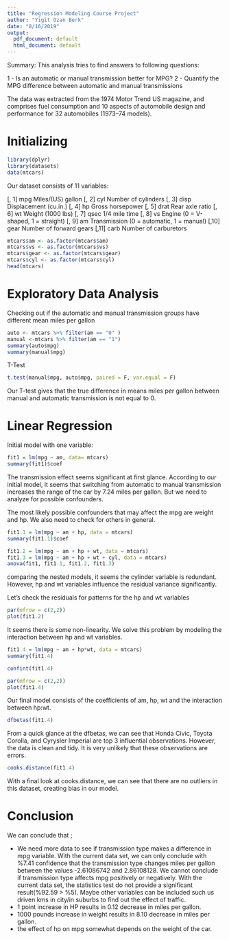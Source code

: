```yaml
---
title: "Regression Modeling Course Project"
author: "Yigit Ozan Berk"
date: "8/16/2019"
output:
  pdf_document: default
  html_document: default
---
```


Summary: This analysis tries to find answers to following questions:

1 - Is an automatic or manual transmission better for MPG?
2 - Quantify the MPG difference between automatic and manual transmissions

The data was extracted from the 1974 Motor Trend US magazine, and comprises fuel consumption and 10 aspects of automobile design and performance for 32 automobiles (1973–74 models).


# Initializing

```r
library(dplyr)
library(datasets)
data(mtcars)
```

Our dataset consists of 11 variables:


[, 1]	mpg	Miles/(US) gallon
[, 2]	cyl	Number of cylinders
[, 3]	disp	Displacement (cu.in.)
[, 4]	hp	Gross horsepower
[, 5]	drat	Rear axle ratio
[, 6]	wt	Weight (1000 lbs)
[, 7]	qsec	1/4 mile time
[, 8]	vs	Engine (0 = V-shaped, 1 = straight)
[, 9]	am	Transmission (0 = automatic, 1 = manual)
[,10]	gear	Number of forward gears
[,11]	carb	Number of carburetors


```r
mtcars$am <- as.factor(mtcars$am)
mtcars$vs <- as.factor(mtcars$vs)
mtcars$gear <- as.factor(mtcars$gear)
mtcars$cyl <- as.factor(mtcars$cyl)
head(mtcars)
```

# Exploratory Data Analysis

Checking out if the automatic and manual transmission groups have different mean miles per gallon

```r
auto <- mtcars %>% filter(am == "0" )
manual <-mtcars %>% filter(am == "1")
summary(auto$mpg)
summary(manual$mpg)
```

T-Test

```r
t.test(manual$mpg, auto$mpg, paired = F, var.equal = F)
```

Our T-test gives that the true difference in means miles per gallon between manual and automatic transmission is not equal to 0. 

# Linear Regression

Initial model with one variable:

```r
fit1 = lm(mpg ~ am, data= mtcars)
summary(fit1)$coef
```

The transmission effect seems significant at first glance. According to our initial model, it seems that switching from automatic to manual transmission increases the range of the car by 7.24 miles per gallon. But we need to analyze for possible confounders. 

The most likely possible confounders that may affect the mpg are weight and hp. We also need to check for others in general.

```r
fit1.1 = lm(mpg ~ am + hp, data = mtcars)
summary(fit1.1)$coef
```

```r
fit1.2 = lm(mpg ~ am + hp + wt, data = mtcars)
fit1.3 = lm(mpg ~ am + hp + wt + cyl, data = mtcars)
anova(fit1, fit1.1, fit1.2, fit1.3)
```

comparing the nested models, it seems  the cylinder variable is redundant. However, hp and wt variables influence the residual variance significantly.

Let's check the residuals for patterns for the hp and wt variables

```r
par(mfrow = c(2,2))
plot(fit1.2)
```

It seems there is some non-linearity. We solve this problem by modeling the interaction between hp and wt variables.

```r
fit1.4 = lm(mpg ~ am + hp*wt, data = mtcars)
summary(fit1.4)
```

```r
confint(fit1.4)
```


```r
par(mfrow = c(2,2))
plot(fit1.4)
```

Our final model consists of the coefficients of am, hp, wt and the interaction between hp:wt.

```r
dfbetas(fit1.4)
```

From a quick glance at the dfbetas, we can see that Honda Civic, Toyota Corolla, and Cyrysler Imperial are top 3 influential observations. However, the data is clean and tidy. It is very unlikely that these observations are errors.

```r
cooks.distance(fit1.4)
```

With a final look at cooks.distance, we can see that there are no outliers in this dataset, creating bias in our model. 

# Conclusion 

We can conclude that ;

- We need more data to see if transmission type makes a difference in mpg variable. With the current data set, we can only conclude with %7.41 confidence that the transmission type changes miles per gallon between the values -2.61086742 and 2.86108128. We cannot conclude if transmission type affects mpg positively or negatively. With the current data set, the statistics test do not provide a significant result(%92.59 > %5). Maybe other variables can be included such us driven kms in city/in suburbs to find out the effect of traffic. 
- 1 point increase in HP results in 0.12 decrease in miles per gallon.
- 1000 pounds increase in weight results in 8.10 decrease in miles per gallon.
- the effect of hp on mpg somewhat depends on the weight of the car.




